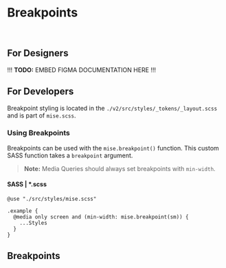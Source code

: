 



<Meta
  title="Tokens/Layout/Breakpoints"
  parameters={{...tokenParams}}
/>

# Breakpoints

<br/>

## For Designers

!!! **TODO:** EMBED FIGMA DOCUMENTATION HERE !!!

## For Developers

Breakpoint styling is located in the `./v2/src/styles/_tokens/_layout.scss` and is part of `mise.scss`.

### Using Breakpoints

Breakpoints can be used with the `mise.breakpoint()` function. This custom SASS function takes a `breakpoint` argument.

> **Note:** Media Queries should always set breakpoints with `min-width`.

#### SASS | *.scss

```
@use "./src/styles/mise.scss"

.example {
  @media only screen and (min-width: mise.breakpoint(sm)) {
    ...Styles
  }
}
```

## Breakpoints

<KeyValuePreview keyLabel="Breakpoint" valueLabel="Width" list={Breakpoints} />